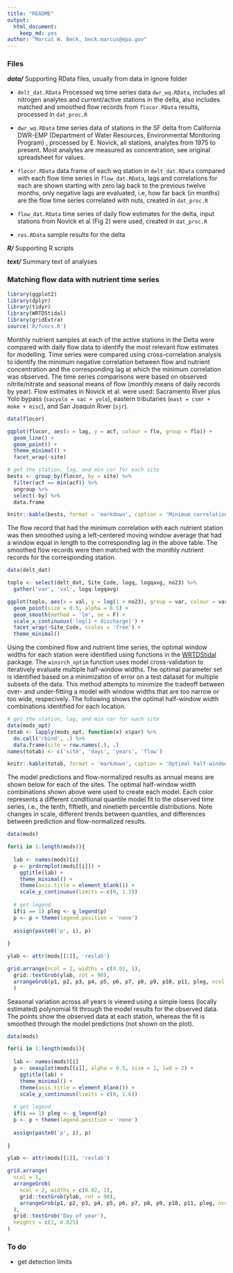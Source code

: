 ```yaml
---
title: "README"
output: 
  html_document:
    keep_md: yes
author: "Marcus W. Beck, beck.marcus@epa.gov"
---
```


### Files

**_data/_** Supporting RData files, usually from data in ignore folder 

* `delt_dat.RData` Processed wq time series data `dwr_wq.RData`, includes all nitrogen analytes and current/active stations in the delta, also includes matched and smoothed flow records from `flocor.RData` results, processed in `dat_proc.R`

* `dwr_wq.RData` time series data of stations in the SF delta from California DWR-EMP (Department of Water Resources, Environmental Monitoring Program) , processed by E. Novick, all stations, analytes from 1975 to present.  Most analytes are measured as concentration, see original spreadsheet for values. 

* `flocor.RData` data.frame of each wq station in `delt_dat.RData` compared with each flow time series in `flow_dat.RData`, lags and correlations for each are shown starting with zero lag back to the previous twelve months, only negative lags are evaluated, i.e, how far back (in months) are the flow time series correlated with nuts, created in `dat_proc.R`

* `flow_dat.RData` time series of daily flow estimates for the delta, input stations from Novick et al (Fig 2) were used, created in `dat_proc.R` 

* `res.RData` sample results for the delta

**_R/_** Supporting R scripts

**_text/_** Summary text of analyses

### Matching flow data with nutrient time series

```r
library(ggplot2)
library(dplyr)
library(tidyr)
library(WRTDStidal)
library(gridExtra)
source('R/funcs.R')
```

Monthly nutrient samples at each of the active stations in the Delta were compared with daily flow data to identify the most relevant flow estimates for modelling.  Time series were compared using cross-correlation analysis to identify the minimum negative correlation between flow and nutrient concentration and the corresponding lag at which the minimum correlation was observed.  The time series comparisons were based on observed nitrite/nitrate and seasonal means of flow (monthly means of daily records by year).  Flow estimates in Novick et al. were used: Sacramento River plus Yolo bypass (`sacyolo = sac + yolo`), eastern tributaries (`east = csmr + moke + misc`), and San Joaquin River (`sjr`). 

```r
data(flocor)

ggplot(flocor, aes(x = lag, y = acf, colour = flo, group = flo)) +
  geom_line() + 
  geom_point() + 
  theme_minimal() +
  facet_wrap(~site)
```

```r
# get the station, lag, and min cor for each site
bests <- group_by(flocor, by = site) %>% 
  filter(acf == min(acf)) %>%
  ungroup %>% 
  select(-by) %>% 
  data.frame

knitr::kable(bests, format = 'markdown', caption = 'Minimum correlations and lags of each nutrient station that corresponded to the flow estimates')
```

The flow record that had the minimum correlation with each nutrient station was then smoothed using a left-centered moving window average that had a window equal in length to the corresponding lag in the above table.  The smoothed flow records were then matched with the monthly nutrient records for the corresponding station.  

```r
data(delt_dat)

toplo <- select(delt_dat, Site_Code, logq, logqavg, no23) %>% 
  gather('var', 'val', logq:logqavg)

ggplot(toplo, aes(x = val, y = log(1 + no23), group = var, colour = var)) +
  geom_point(size = 0.5, alpha = 0.5) + 
  geom_smooth(method = 'lm', se = F) + 
  scale_x_continuous('log(1 + discharge)') + 
  facet_wrap(~Site_Code, scales = 'free') + 
  theme_minimal()

```

Using the combined flow and nutrient time series, the optimal window widths for each station were identified using functions in the [WRTDStidal](https://github.com/fawda123/WRTDStidal) package.  The `winsrch_optim` function uses model cross-validation to iteratively evaluate multiple half-window widths.  The optimal parameter set is identified based on a minimization of error on a test dataset for multiple subsets of the data.  This method attempts to minimize the tradeoff between over- and under-fitting a model with window widths that are too narrow or too wide, respecively.  The following shows the optimal half-window width combinations identified for each location.  

```r
# get the station, lag, and min cor for each site
data(mods_opt)
totab <- lapply(mods_opt, function(x) x$par) %>% 
  do.call('rbind', .) %>% 
  data.frame(site = row.names(.), .)
names(totab) <- c('site', 'days', 'years', 'flow')

knitr::kable(totab, format = 'markdown', caption = 'Optimal half-window width combinations for each station.  The columns refer to optimal widths for days, years, and flow.  The window width for flow is a propoortion of the total range.', row.names = F, digits = 2)
```

The model predictions and flow-normalized results as annual means are shown below for each of the sites.  The optimal half-window width combinations shown above were used to create each model.  Each color represents a different conditional quantile model fit to the observed time series, i.e., the tenth, fiftieth, and ninetieth percentile distributions.  Note changes in scale, different trends between quantiles, and differences between prediction and flow-normalized results.

```r
data(mods)

for(i in 1:length(mods)){
  
  lab <- names(mods)[i]
  p <- prdnrmplot(mods[[i]]) +
    ggtitle(lab) + 
    theme_minimal() +
    theme(axis.title = element_blank()) +
    scale_y_continuous(limits = c(0, 1.3))
  
  # get legend
  if(i == 1) pleg <- g_legend(p)
  p <- p + theme(legend.position = 'none')
  
  assign(paste0('p', i), p)
  
}

ylab <- attr(mods[[1]], 'reslab')

grid.arrange(ncol = 2, widths = c(0.02, 1),
  grid::textGrob(ylab, rot = 90), 
  arrangeGrob(p1, p2, p3, p4, p5, p6, p7, p8, p9, p10, p11, pleg, ncol = 4)
  )

```

Seasonal variation across all years is viewed using a simple loess (locally estimated) polynomial fit through the model results for the observed data. The points show the observed data at each station, whereas the fit is smoothed through the model predictions (not shown on the plot).

```r
data(mods)

for(i in 1:length(mods)){
  
  lab <- names(mods)[i]
  p <- seasplot(mods[[i]], alpha = 0.5, size = 1, lwd = 2) +
    ggtitle(lab) + 
    theme_minimal() +
    theme(axis.title = element_blank()) +
    scale_y_continuous(limits = c(0, 1.6))
    
  # get legend
  if(i == 1) pleg <- g_legend(p)
  p <- p + theme(legend.position = 'none')
  
  assign(paste0('p', i), p)
  
}

ylab <- attr(mods[[1]], 'reslab')

grid.arrange(
  ncol = 1, 
  arrangeGrob(
    ncol = 2, widths = c(0.02, 1),
    grid::textGrob(ylab, rot = 90), 
    arrangeGrob(p1, p2, p3, p4, p5, p6, p7, p8, p9, p10, p11, pleg, ncol = 4)
  ), 
  grid::textGrob('Day of year'), 
  heights = c(1, 0.025)
)

```

### To do 

* get detection limits

